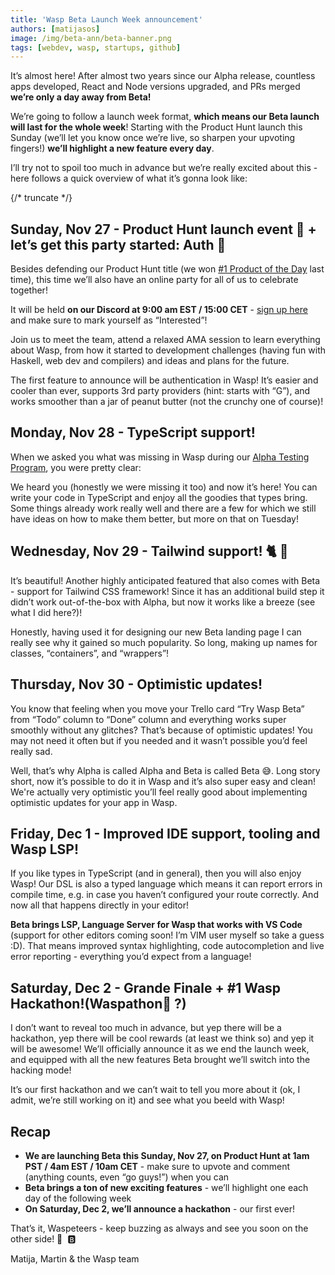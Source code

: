 ```yaml
---
title: 'Wasp Beta Launch Week announcement'
authors: [matijasos]
image: /img/beta-ann/beta-banner.png
tags: [webdev, wasp, startups, github]
---
```



It’s almost here! After almost two years since our Alpha release, countless apps developed, React and Node versions upgraded, and PRs merged **we’re only a day away from Beta!**

<ImgWithCaption alt="Beta is coming" source="img/beta-ann/beta-banner.png" />

We’re going to follow a launch week format, **which means our Beta launch will last for the whole week**! Starting with the Product Hunt launch this Sunday (we’ll let you know once we’re live, so sharpen your upvoting fingers!) **we’ll highlight a new feature every day**.

I’ll try not to spoil too much in advance but we’re really excited about this - here follows a quick overview of what it’s gonna look like:

{/* truncate */}

## Sunday, Nov 27 - Product Hunt launch event 🚀 + let’s get this party started: **Auth** 🎉

Besides defending our Product Hunt title (we won [#1 Product of the Day](https://www.producthunt.com/products/wasp-lang-alpha#wasp-lang-alpha) last time), this time we’ll also have an online party for all of us to celebrate together!

It will be held **on our Discord at 9:00 am EST / 15:00 CET** - [sign up here](https://discord.gg/4kUcXChX?event=1042717917097246720) and make sure to mark yourself as “Interested”!

Join us to meet the team, attend a relaxed AMA session to learn everything about Wasp, from how it started to development challenges (having fun with Haskell, web dev and compilers) and ideas and plans for the future.

<ImgWithCaption alt="Beta launch party instructions" source="img/beta-ann/launch-party.png" />

The first feature to announce will be authentication in Wasp! It’s easier and cooler than ever, supports 3rd party providers (hint: starts with “G”), and works smoother than a jar of peanut butter (not the crunchy one of course)!

## Monday, Nov 28 - TypeScript support!

<ImgWithCaption alt="TypeScript is here!" source="img/beta-ann/thank-you-god.gif" />

When we asked you what was missing in Wasp during our [Alpha Testing Program](/blog/2022/11/16/alpha-testing-program-post-mortem), you were pretty clear:

<ImgWithCaption alt="TypeScript is wanted!" source="img/beta-ann/ts-wanted.png" />

We heard you (honestly we were missing it too) and now it’s here! You can write your code in TypeScript and enjoy all the goodies that types bring. Some things already work really well and there are a few for which we still have ideas on how to make them better, but more on that on Tuesday!

## Wednesday, Nov 29 - Tailwind support! 🐈 💨

<ImgWithCaption alt="Tailwind Nic Cage" source="img/beta-ann/nic-cage-tailwind.gif" />

It’s beautiful! Another highly anticipated featured that also comes with Beta - support for Tailwind CSS framework! Since it has an additional build step it didn’t work out-of-the-box with Alpha, but now it works like a breeze (see what I did here?)!

Honestly, having used it for designing our new Beta landing page I can really see why it gained so much popularity. So long, making up names for classes, “containers”, and “wrappers”!

## Thursday, Nov 30 - Optimistic updates!

<ImgWithCaption alt="Without optimistic updates" source="img/beta-ann/no-opt-updates.gif" caption="Stop glitching, dang it!" />

You know that feeling when you move your Trello card “Try Wasp Beta” from “Todo” column to “Done” column and everything works super smoothly without any glitches? That’s because of optimistic updates! You may not need it often but if you needed and it wasn’t possible you’d feel really sad.

Well, that’s why Alpha is called Alpha and Beta is called Beta 😅. Long story short, now it’s possible to do it in Wasp and it’s also super easy and clean! We're actually very optimistic you’ll feel really good about implementing optimistic updates for your app in Wasp.

## Friday, Dec 1 - Improved IDE support, tooling and Wasp LSP!

<ImgWithCaption alt="VS Code support for Wasp LSP" source="img/beta-ann/wasp-loves-vscode.png" />

If you like types in TypeScript (and in general), then you will also enjoy Wasp! Our DSL is also a typed language which means it can report errors in compile time, e.g. in case you haven’t configured your route correctly. And now all that happens directly in your editor!

**Beta brings LSP, Language Server for Wasp that works with VS Code** (support for other editors coming soon! I’m VIM user myself so take a guess :D). That means improved syntax highlighting, code autocompletion and live error reporting - everything you’d expect from a language!

<ImgWithCaption alt="Wasp Language Server in action" source="img/beta-ann/wls-demo.gif" caption="Wasp LSP in action!" />

## Saturday, Dec 2 - Grande Finale + #1 Wasp Hackathon!(Waspathon🐝 ?)

<ImgWithCaption alt="First Wasp hackathon" source="img/beta-ann/hackathon-banner.gif" />

I don’t want to reveal too much in advance, but yep there will be a hackathon, yep there will be cool rewards (at least we think so) and yep it will be awesome! We’ll officially announce it as we end the launch week, and equipped with all the new features Beta brought we’ll switch into the hacking mode!

It’s our first hackathon and we can’t wait to tell you more about it (ok, I admit, we’re still working on it) and see what you beeld with Wasp!

## Recap

- **We are launching Beta this Sunday, Nov 27, on Product Hunt at 1am PST / 4am EST / 10am CET** - make sure to upvote and comment (anything counts, even “go guys!”) when you can
- **Beta brings a ton of new exciting features** - we’ll highlight one each day of the following week
- **On Saturday, Dec 2, we’ll announce a hackathon** - our first ever!

That’s it, Waspeteers - keep buzzing as always and see you soon on the other side! 🐝  🅱️

Matija, Martin & the Wasp team
